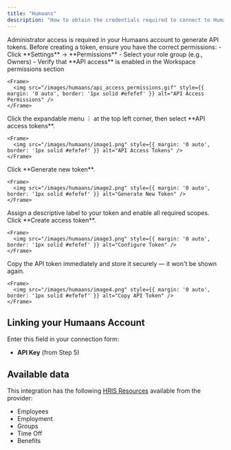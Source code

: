 ```yaml
---
title: "Humaans"
description: "How to obtain the credentials required to connect to Humaans."
---
```



<Note>
  Administrator access is required in your Humaans account to generate API tokens.
</Note>

<Steps>
  <Step title="Verify API Access Permissions">
    Before creating a token, ensure you have the correct permissions:
    - Click **Settings** → **Permissions**
    - Select your role group (e.g., Owners)
    - Verify that **API access** is enabled in the Workspace permissions section

    <Frame>
      <img src="/images/humaans/api_access_permissions.gif" style={{ margin: '0 auto', border: '1px solid #efefef' }} alt="API Access Permissions" />
    </Frame>
  </Step>

  <Step title="Access API Tokens Page">
    Click the expandable menu ⋮ at the top left corner, then select **API access tokens**.

    <Frame>
      <img src="/images/humaans/image1.png" style={{ margin: '0 auto', border: '1px solid #efefef' }} alt="API Access Tokens" />
    </Frame>
  </Step>

  <Step title="Create New Token">
    Click **Generate new token**.

    <Frame>
      <img src="/images/humaans/image2.png" style={{ margin: '0 auto', border: '1px solid #efefef' }} alt="Generate New Token" />
    </Frame>
  </Step>

  <Step title="Configure Token">
    Assign a descriptive label to your token and enable all required scopes. Click **Create access token**.

    <Frame>
      <img src="/images/humaans/image3.png" style={{ margin: '0 auto', border: '1px solid #efefef' }} alt="Configure Token" />
    </Frame>
  </Step>

  <Step title="Save API Token">
    Copy the API token immediately and store it securely — it won't be shown again.

    <Frame>
      <img src="/images/humaans/image4.png" style={{ margin: '0 auto', border: '1px solid #efefef' }} alt="Copy API Token" />
    </Frame>
  </Step>
</Steps>

## Linking your Humaans Account

Enter this field in your connection form:
- **API Key** (from Step 5)

<IntegrationFooter />

## Available data

This integration has the following [HRIS Resources](https://docs.stackone.com/reference/getting-started-with-your-api) available from the provider:
- Employees
- Employment
- Groups
- Time Off
- Benefits
